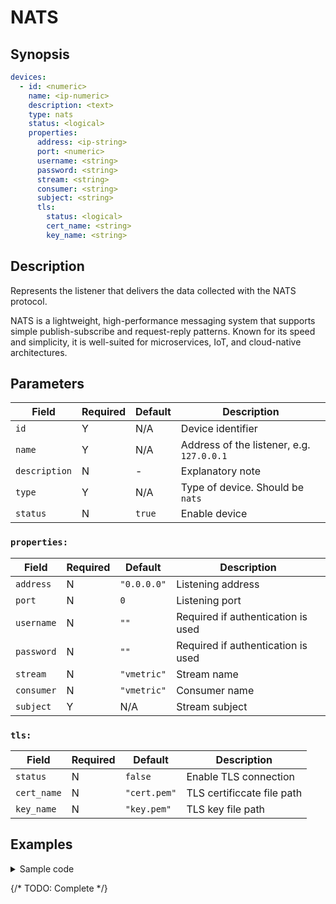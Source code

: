 # NATS

## Synopsis

```yaml
devices:
  - id: <numeric>
    name: <ip-numeric>
    description: <text>
    type: nats
    status: <logical>
    properties:
      address: <ip-string>
      port: <numeric>
      username: <string>
      password: <string>
      stream: <string>
      consumer: <string>
      subject: <string>
      tls:
        status: <logical>
        cert_name: <string>
        key_name: <string>
```

## Description

Represents the listener that delivers the data collected with the NATS protocol.

NATS is a lightweight, high-performance messaging system that supports simple publish-subscribe and request-reply patterns. Known for its speed and simplicity, it is well-suited for microservices, IoT, and cloud-native architectures.

## Parameters

|Field|Required|Default|Description|
|---|---|---|---|
|`id`|Y|N/A|Device identifier|
|`name`|Y|N/A|Address of the listener, e.g. `127.0.0.1`|
|`description`|N|-|Explanatory note|
|`type`|Y|N/A|Type of device. Should be `nats`|
|`status`|N|`true`|Enable device|

### `properties:`

|Field|Required|Default|Description|
|---|---|---|---|
|`address`|N|`"0.0.0.0"`|Listening address|
|`port`|N|`0`|Listening port|
|`username`|N|`""`|Required if authentication is used|
|`password`|N|`""`|Required if authentication is used|
|`stream`|N|`"vmetric"`|Stream name|
|`consumer`|N|`"vmetric"`|Consumer name|
|`subject`|Y|N/A|Stream subject|

### `tls:`

|Field|Required|Default|Description|
|---|---|---|---|
|`status`|N|`false`|Enable TLS connection|
|`cert_name`|N|`"cert.pem"`|TLS certificcate file path|
|`key_name`|N|`"key.pem"`|TLS key file path|

## Examples

<details>
<summary>Sample code</summary>
```yaml
```
</details>

{/* TODO: Complete */}